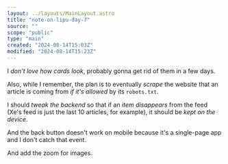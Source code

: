 ```yaml
---
layout: ../layouts/MainLayout.astro
title: "note-on-lipu-day-7"
source: ""
scope: "public"
type: "main"
created: "2024-08-14T15:03Z"
modified: "2024-08-14T15:23Z"
---
```


I *don't love how cards look*, probably gonna get rid of them in a few days.

Also, while I remember, the plan is to eventually *scrape* the website that an article is coming from *if it's allowed* by its `robots.txt`.

I should *tweak the backend* so that if an *item disappears* from the feed (Xe's feed is just the last 10 articles, for example), it should be *kept on the device*.

And the back button doesn't work on mobile because it's a single-page app and I don't catch that event.

And add the zoom for images.